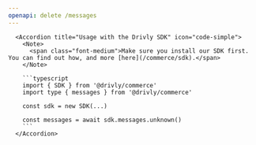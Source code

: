 ```yaml
---
openapi: delete /messages
---
```


      <Accordion title="Usage with the Drivly SDK" icon="code-simple">
        <Note>
          <span class="font-medium">Make sure you install our SDK first. You can find out how, and more [here](/commerce/sdk).</span>
        </Note>

        ```typescript
        import { SDK } from '@drivly/commerce'
        import type { messages } from '@drivly/commerce'

        const sdk = new SDK(...)

        const messages = await sdk.messages.unknown()
        ```
      </Accordion>
